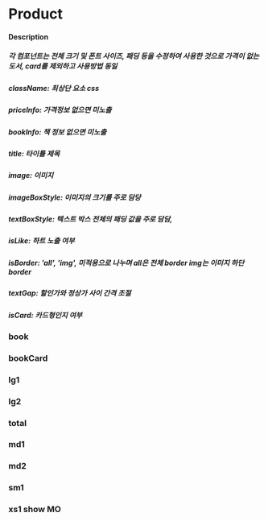 
<Meta title="Product" name="Docs" of={Product} />

# Product

#### Description

##### 각 컴포넌트는 전체 크기 및 폰트 사이즈, 패딩 등을 수정하여 사용한 것으로 가격이 없는 도서, card를 제외하고 사용방법 동일

##### className: 최상단 요소 css

##### priceInfo: 가격정보 없으면 미노출

##### bookInfo: 책 정보 없으면 미노출

##### title: 타이틀 제목

##### image: 이미지

##### imageBoxStyle: 이미지의 크기를 주로 담당

##### textBoxStyle: 텍스트 박스 전체의 패딩 값을 주로 담담,

##### isLike: 하트 노출 여부

##### isBorder: 'all', 'img', 미적용으로 나누며 all은 전체 border img는 이미지 하단 border

##### textGap: 할인가와 정상가 사이 간격 조절

##### isCard: 카드형인지 여부

### book

<Canvas of={Product.productNoPrice} />

### bookCard

<Canvas of={Product.productCard} />

### lg1

<Canvas of={Product.productLarge1} />

### lg2

<Canvas of={Product.productLarge2} />

### total

<Canvas of={Product.totalLarge} />

### md1

<Canvas of={Product.productMd1} />

### md2

<Canvas of={Product.productMd2} />

### sm1

<Canvas of={Product.productSm1} />

### xs1 show MO

<Canvas of={Product.productXs1} />
